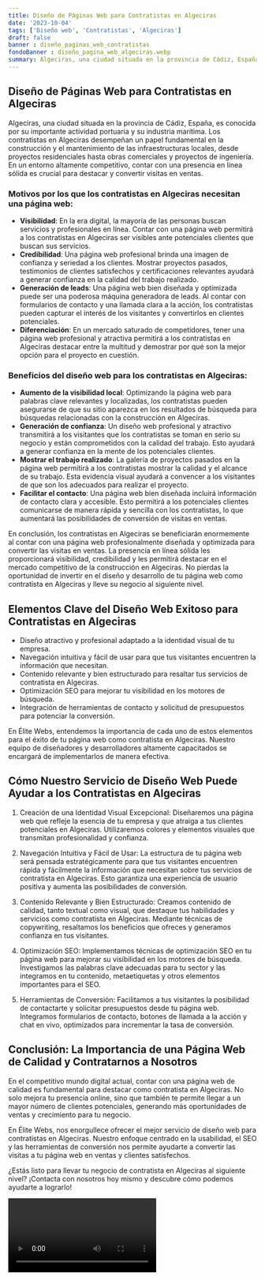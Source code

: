 ```yaml
---
title: Diseño de Páginas Web para Contratistas en Algeciras
date: '2023-10-04'
tags: ['Diseño web', 'Contratistas', 'Algeciras']
draft: false
banner : diseño_paginas_web_contratistas
fondoBanner : diseño_pagina_web_algeciras.webp
summary: Algeciras, una ciudad situada en la provincia de Cádiz, España, es conocida por su importante actividad portuaria y su industria marítima. Los contratistas en Algeciras desempeñan un papel fundamental en la construcción y el mantenimiento de las infraestructuras locales, desde proyectos residenciales hasta obras comerciales y proyectos de ingeniería. En un entorno altamente competitivo, contar con una presencia en línea sólida es crucial para destacar y convertir visitas en ventas.
---
```


## Diseño de Páginas Web para Contratistas en Algeciras

Algeciras, una ciudad situada en la provincia de Cádiz, España, es conocida por su importante actividad portuaria y su industria marítima. Los contratistas en Algeciras desempeñan un papel fundamental en la construcción y el mantenimiento de las infraestructuras locales, desde proyectos residenciales hasta obras comerciales y proyectos de ingeniería. En un entorno altamente competitivo, contar con una presencia en línea sólida es crucial para destacar y convertir visitas en ventas.

### Motivos por los que los contratistas en Algeciras necesitan una página web:
- **Visibilidad**: En la era digital, la mayoría de las personas buscan servicios y profesionales en línea. Contar con una página web permitirá a los contratistas en Algeciras ser visibles ante potenciales clientes que buscan sus servicios.
- **Credibilidad**: Una página web profesional brinda una imagen de confianza y seriedad a los clientes. Mostrar proyectos pasados, testimonios de clientes satisfechos y certificaciones relevantes ayudará a generar confianza en la calidad del trabajo realizado.
- **Generación de leads**: Una página web bien diseñada y optimizada puede ser una poderosa máquina generadora de leads. Al contar con formularios de contacto y una llamada clara a la acción, los contratistas pueden capturar el interés de los visitantes y convertirlos en clientes potenciales.
- **Diferenciación**: En un mercado saturado de competidores, tener una página web profesional y atractiva permitirá a los contratistas en Algeciras destacar entre la multitud y demostrar por qué son la mejor opción para el proyecto en cuestión.

### Beneficios del diseño web para los contratistas en Algeciras:
- **Aumento de la visibilidad local**: Optimizando la página web para palabras clave relevantes y localizadas, los contratistas pueden asegurarse de que su sitio aparezca en los resultados de búsqueda para búsquedas relacionadas con la construcción en Algeciras.
- **Generación de confianza**: Un diseño web profesional y atractivo transmitirá a los visitantes que los contratistas se toman en serio su negocio y están comprometidos con la calidad del trabajo. Esto ayudará a generar confianza en la mente de los potenciales clientes.
- **Mostrar el trabajo realizado**: La galería de proyectos pasados en la página web permitirá a los contratistas mostrar la calidad y el alcance de su trabajo. Esta evidencia visual ayudará a convencer a los visitantes de que son los adecuados para realizar el proyecto.
- **Facilitar el contacto**: Una página web bien diseñada incluirá información de contacto clara y accesible. Esto permitirá a los potenciales clientes comunicarse de manera rápida y sencilla con los contratistas, lo que aumentará las posibilidades de conversión de visitas en ventas.

En conclusión, los contratistas en Algeciras se beneficiarán enormemente al contar con una página web profesionalmente diseñada y optimizada para convertir las visitas en ventas. La presencia en línea sólida les proporcionará visibilidad, credibilidad y les permitirá destacar en el mercado competitivo de la construcción en Algeciras. No pierdas la oportunidad de invertir en el diseño y desarrollo de tu página web como contratista en Algeciras y lleve su negocio al siguiente nivel.

<GifSeo />

<Cta />

## Elementos Clave del Diseño Web Exitoso para Contratistas en Algeciras

- Diseño atractivo y profesional adaptado a la identidad visual de tu empresa.
- Navegación intuitiva y fácil de usar para que tus visitantes encuentren la información que necesitan.
- Contenido relevante y bien estructurado para resaltar tus servicios de contratista en Algeciras.
- Optimización SEO para mejorar tu visibilidad en los motores de búsqueda.
- Integración de herramientas de contacto y solicitud de presupuestos para potenciar la conversión.

En Élite Webs, entendemos la importancia de cada uno de estos elementos para el éxito de tu página web como contratista en Algeciras. Nuestro equipo de diseñadores y desarrolladores altamente capacitados se encargará de implementarlos de manera efectiva.

## Cómo Nuestro Servicio de Diseño Web Puede Ayudar a los Contratistas en Algeciras

1. Creación de una Identidad Visual Excepcional: Diseñaremos una página web que refleje la esencia de tu empresa y que atraiga a tus clientes potenciales en Algeciras. Utilizaremos colores y elementos visuales que transmitan profesionalidad y confianza.

2. Navegación Intuitiva y Fácil de Usar: La estructura de tu página web será pensada estratégicamente para que tus visitantes encuentren rápida y fácilmente la información que necesitan sobre tus servicios de contratista en Algeciras. Esto garantiza una experiencia de usuario positiva y aumenta las posibilidades de conversión.

3. Contenido Relevante y Bien Estructurado: Creamos contenido de calidad, tanto textual como visual, que destaque tus habilidades y servicios como contratista en Algeciras. Mediante técnicas de copywriting, resaltamos los beneficios que ofreces y generamos confianza en tus visitantes.

4. Optimización SEO: Implementamos técnicas de optimización SEO en tu página web para mejorar su visibilidad en los motores de búsqueda. Investigamos las palabras clave adecuadas para tu sector y las integramos en tu contenido, metaetiquetas y otros elementos importantes para el SEO.

5. Herramientas de Conversión: Facilitamos a tus visitantes la posibilidad de contactarte y solicitar presupuestos desde tu página web. Integramos formularios de contacto, botones de llamada a la acción y chat en vivo, optimizados para incrementar la tasa de conversión.

## Conclusión: La Importancia de una Página Web de Calidad y Contratarnos a Nosotros

En el competitivo mundo digital actual, contar con una página web de calidad es fundamental para destacar como contratista en Algeciras. No solo mejora tu presencia online, sino que también te permite llegar a un mayor número de clientes potenciales, generando más oportunidades de ventas y crecimiento para tu negocio.

En Élite Webs, nos enorgullece ofrecer el mejor servicio de diseño web para contratistas en Algeciras. Nuestro enfoque centrado en la usabilidad, el SEO y las herramientas de conversión nos permite ayudarte a convertir las visitas a tu página web en ventas y clientes satisfechos.

¿Estás listo para llevar tu negocio de contratista en Algeciras al siguiente nivel? ¡Contacta con nosotros hoy mismo y descubre cómo podemos ayudarte a lograrlo!

<Video />

<CtaBot job='Contratistas' city='Algeciras'/>

<Gmaps query='Algeciras+españa+maps' />